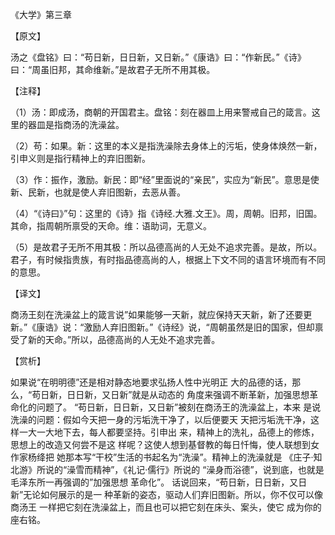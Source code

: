 

《大学》第三章

【原文】

汤之《盘铭》曰：“苟日新，日日新，又日新。”《康诰》曰：“作新民。”《诗》曰：“周虽旧邦，其命维新。”是故君子无所不用其极。

【注释】

（1）汤：即成汤，商朝的开国君主。盘铭：刻在器皿上用来警戒自己的箴言。这里的器皿是指商汤的洗澡盆。

（2）苟：如果。新：这里的本义是指洗澡除去身体上的污垢，使身体焕然一新，引申义则是指行精神上的弃旧图新。

（3）作：振作，激励。新民：即“经”里面说的“亲民”，实应为“新民”。意思是使新、民新，也就是使人弃旧图新，去恶从善。

（4）“《诗曰》”句：这里的《诗》指《诗经.大雅.文王》。周，周朝。旧邦，旧国。其命，指周朝所禀受的天命。维：语助词，无意义。

（5）是故君子无所不用其极：所以品德高尚的人无处不追求完善。是故，所以。君子，有时候指贵族，有时指品德高尚的人，根据上下文不同的语言环境而有不同的意思。

【译文】

商汤王刻在洗澡盆上的箴言说”如果能够一天新，就应保持天天新，新了还要更新。”《康诰》说：“激励人弃旧图新。”《诗经》说，“周朝虽然是旧的国家，但却禀受了新的天命。”所以，品德高尚的人无处不追求完善。

【赏析】

如果说“在明明德”还是相对静态地要求弘扬人性中光明正 大的品德的话，那么，“苟日新，日日新，又日新”就是从动态的 角度来强调不断革新，加强思想革命化的问题了。 “苟日新，日日新，又日新”被刻在商汤王的洗澡盆上，本来 是说洗澡的问题：假如今天把一身的污垢洗干净了，以后便要天 天把污垢洗干净，这样一大一大地下去，每人都要坚持。引申出 来，精神上的洗礼，品德上的修炼，思想上的改造又何尝不是这 样呢？这使人想到基督教的每日忏悔，使人联想到女作家杨绛把 她那本写“干校”生活的书起名为“洗澡”。精神上的洗澡就是 《庄子·知北游》所说的“澡雪而精神”，《礼记·儒行》所说的 “澡身而浴德”，说到底，也就是毛泽东所一再强调的”加强思想 革命化”。 话说回来，“苟日新，日日新，又日新”无论如何展示的是一 种革新的姿态，驱动人们弃旧图新。所以，你不仅可以像商汤王 一样把它刻在洗澡盆上，而且也可以把它刻在床头、案头，使它 成为你的座右铭。

